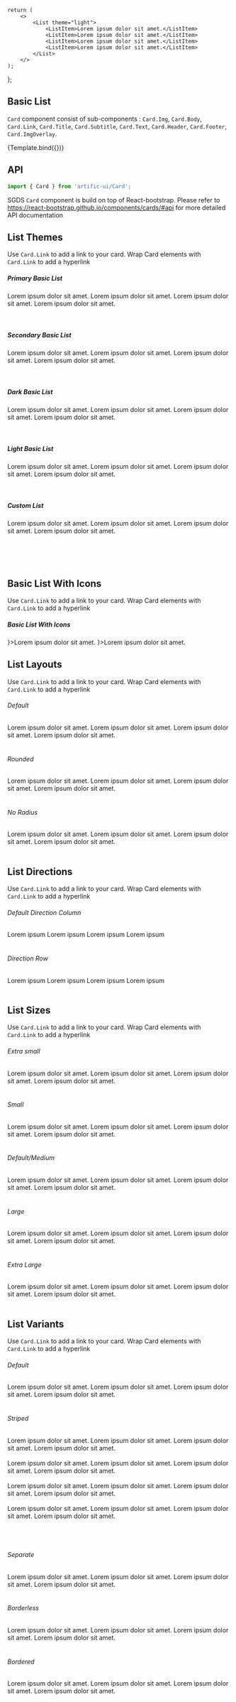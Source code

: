 
<Meta
	title="Components/List"
	component={List}
/>

	return (
		<>
			<List theme="light">
				<ListItem>Lorem ipsum dolor sit amet.</ListItem>
				<ListItem>Lorem ipsum dolor sit amet.</ListItem>
				<ListItem>Lorem ipsum dolor sit amet.</ListItem>
				<ListItem>Lorem ipsum dolor sit amet.</ListItem>
			</List>
		</>
	);
};

## Basic List

`Card` component consist of sub-components : `Card.Img`, `Card.Body`, `Card.Link`, `Card.Title`, `Card.Subtitle`, `Card.Text`, `Card.Header`, `Card.Footer`, `Card.ImgOverlay`.

<Canvas>
	<Story name="Basic List">{Template.bind({})}</Story>
</Canvas>

## API

```jsx
import { Card } from 'artific-ui/Card';
```

<ArgsTable story="Basic List"/>

SGDS `Card` component is build on top of React-bootstrap.
Please refer to https://react-bootstrap.github.io/components/cards/#api for more detailed API documentation

## List Themes

Use `Card.Link` to add a link to your card. Wrap Card elements with `Card.Link` to add a hyperlink

<Canvas>
	<Story name="List Themes">
		<h5>Primary Basic List</h5>
		<div className="row">
			<div className="col-md-12">
				<List theme="primary">
					<ListItem>Lorem ipsum dolor sit amet.</ListItem>
					<ListItem>Lorem ipsum dolor sit amet.</ListItem>
					<ListItem>Lorem ipsum dolor sit amet.</ListItem>
					<ListItem>Lorem ipsum dolor sit amet.</ListItem>
				</List>
			</div>
		</div>
		<br/>
		<br/>
		<h5>Secondary Basic List</h5>
		<div className="row">
			<div className="col-md-12">
				<List theme="secondary">
					<ListItem>Lorem ipsum dolor sit amet.</ListItem>
					<ListItem>Lorem ipsum dolor sit amet.</ListItem>
					<ListItem>Lorem ipsum dolor sit amet.</ListItem>
					<ListItem>Lorem ipsum dolor sit amet.</ListItem>
				</List>
			</div>
		</div>
		<br/>
		<br/>
		<h5>Dark Basic List</h5>
		<div className="row">
			<div className="col-md-12">
				<List theme="dark">
					<ListItem>Lorem ipsum dolor sit amet.</ListItem>
					<ListItem>Lorem ipsum dolor sit amet.</ListItem>
					<ListItem>Lorem ipsum dolor sit amet.</ListItem>
					<ListItem>Lorem ipsum dolor sit amet.</ListItem>
				</List>
			</div>
		</div>
		<br/>
		<br/>
		<h5>Light Basic List</h5>
		<div className="row">
			<div className="col-md-12">
				<List theme="light">
					<ListItem>Lorem ipsum dolor sit amet.</ListItem>
					<ListItem>Lorem ipsum dolor sit amet.</ListItem>
					<ListItem>Lorem ipsum dolor sit amet.</ListItem>
					<ListItem>Lorem ipsum dolor sit amet.</ListItem>
				</List>
			</div>
		</div>
		<br/>
		<br/>
		<h5>Custom List</h5>
		<div className="row">
			<div className="col-md-12">
				<List theme="primary" colorScheme={{
					background: 'linear-gradient(45deg, #e736f4, #673ab7)',
					backgroundColor: '#e736f4',
					color: 'white',
				}}>
					<ListItem>Lorem ipsum dolor sit amet.</ListItem>
					<ListItem>Lorem ipsum dolor sit amet.</ListItem>
					<ListItem>Lorem ipsum dolor sit amet.</ListItem>
					<ListItem>Lorem ipsum dolor sit amet.</ListItem>
				</List>
			</div>
		</div>
		<br/>
		<br/>
		<br/>
		<br/>
	</Story>
</Canvas>


## Basic List With Icons

Use `Card.Link` to add a link to your card. Wrap Card elements with `Card.Link` to add a hyperlink

<Canvas>
	<Story name="Basic List With Icons">
		<h5>Basic List With Icons</h5>
		<List variant="expanded" theme="light">
			<ListItem prefix={<i className='bx bx-expand-vertical'></i>}>Lorem ipsum dolor sit amet.</ListItem>
			<ListItem suffix={<i className='bx bx-expand-vertical'></i>}>Lorem ipsum dolor sit amet.</ListItem>
		</List>
	</Story>
</Canvas>

## List Layouts

Use `Card.Link` to add a link to your card. Wrap Card elements with `Card.Link` to add a hyperlink

<Canvas>
	<Story name="List Layouts">
		<h6>Default</h6>
		<List layout="default" theme="light">
			<ListItem>Lorem ipsum dolor sit amet.</ListItem>
			<ListItem>Lorem ipsum dolor sit amet.</ListItem>
			<ListItem>Lorem ipsum dolor sit amet.</ListItem>
			<ListItem>Lorem ipsum dolor sit amet.</ListItem>
		</List>
		<br/>
		<br/>
		<h6>Rounded</h6>
		<List layout="rounded" theme="light">
			<ListItem>Lorem ipsum dolor sit amet.</ListItem>
			<ListItem>Lorem ipsum dolor sit amet.</ListItem>
			<ListItem>Lorem ipsum dolor sit amet.</ListItem>
			<ListItem>Lorem ipsum dolor sit amet.</ListItem>
		</List>
		<br/>
		<br/>
		<h6>No Radius</h6>
		<List layout="no-radius" theme="light">
			<ListItem>Lorem ipsum dolor sit amet.</ListItem>
			<ListItem>Lorem ipsum dolor sit amet.</ListItem>
			<ListItem>Lorem ipsum dolor sit amet.</ListItem>
			<ListItem>Lorem ipsum dolor sit amet.</ListItem>
		</List>
		<br/>
		<br/>
	</Story>
</Canvas>

## List Directions

Use `Card.Link` to add a link to your card. Wrap Card elements with `Card.Link` to add a hyperlink

<Canvas>
	<Story name="List Directions">
		<h6>Default Direction Column</h6>
		<List direction="column" theme="light">
			<ListItem>Lorem ipsum</ListItem>
			<ListItem>Lorem ipsum</ListItem>
			<ListItem>Lorem ipsum</ListItem>
			<ListItem>Lorem ipsum</ListItem>
		</List>
		<br/>
		<br/>
		<h6>Direction Row</h6>
		<List direction="row">
			<ListItem>Lorem ipsum</ListItem>
			<ListItem>Lorem ipsum</ListItem>
			<ListItem>Lorem ipsum</ListItem>
			<ListItem>Lorem ipsum</ListItem>
		</List>
		<br/>
		<br/>
	</Story>
</Canvas>

## List Sizes

Use `Card.Link` to add a link to your card. Wrap Card elements with `Card.Link` to add a hyperlink

<Canvas>
	<Story name="List Sizes">
		<h6>Extra small</h6>
		<List size="xs" theme="light">
			<ListItem>Lorem ipsum dolor sit amet.</ListItem>
			<ListItem>Lorem ipsum dolor sit amet.</ListItem>
			<ListItem>Lorem ipsum dolor sit amet.</ListItem>
			<ListItem>Lorem ipsum dolor sit amet.</ListItem>
		</List>
		<br/>
		<br/>
		<h6>Small</h6>
		<List size="sm" theme="light">
			<ListItem>Lorem ipsum dolor sit amet.</ListItem>
			<ListItem>Lorem ipsum dolor sit amet.</ListItem>
			<ListItem>Lorem ipsum dolor sit amet.</ListItem>
			<ListItem>Lorem ipsum dolor sit amet.</ListItem>
		</List>
		<br/>
		<br/>
		<h6>Default/Medium</h6>
		<List size="md" theme="light">
			<ListItem>Lorem ipsum dolor sit amet.</ListItem>
			<ListItem>Lorem ipsum dolor sit amet.</ListItem>
			<ListItem>Lorem ipsum dolor sit amet.</ListItem>
			<ListItem>Lorem ipsum dolor sit amet.</ListItem>
		</List>
		<br/>
		<br/>
		<h6>Large</h6>
		<List size="lg" theme="light">
			<ListItem>Lorem ipsum dolor sit amet.</ListItem>
			<ListItem>Lorem ipsum dolor sit amet.</ListItem>
			<ListItem>Lorem ipsum dolor sit amet.</ListItem>
			<ListItem>Lorem ipsum dolor sit amet.</ListItem>
		</List>
		<br/>
		<br/>
		<h6>Extra Large</h6>
		<List size="xl" theme="light">
			<ListItem>Lorem ipsum dolor sit amet.</ListItem>
			<ListItem>Lorem ipsum dolor sit amet.</ListItem>
			<ListItem>Lorem ipsum dolor sit amet.</ListItem>
			<ListItem>Lorem ipsum dolor sit amet.</ListItem>
		</List>
		<br/>
		<br/>
	</Story>
</Canvas>

## List Variants

Use `Card.Link` to add a link to your card. Wrap Card elements with `Card.Link` to add a hyperlink

<Canvas>
	<Story name="List Variants">
		<h6>Default</h6>
		<List variant="default" theme="light">
			<ListItem>Lorem ipsum dolor sit amet.</ListItem>
			<ListItem>Lorem ipsum dolor sit amet.</ListItem>
			<ListItem>Lorem ipsum dolor sit amet.</ListItem>
			<ListItem>Lorem ipsum dolor sit amet.</ListItem>
		</List>
		<br/>
		<br/>
		<h6>Striped</h6>
		<List variant="striped" theme="primary">
			<ListItem>Lorem ipsum dolor sit amet.</ListItem>
			<ListItem>Lorem ipsum dolor sit amet.</ListItem>
			<ListItem>Lorem ipsum dolor sit amet.</ListItem>
			<ListItem>Lorem ipsum dolor sit amet.</ListItem>
		</List>
		<br/>
		<br/>
		<List variant="striped" theme="secondary">
			<ListItem>Lorem ipsum dolor sit amet.</ListItem>
			<ListItem>Lorem ipsum dolor sit amet.</ListItem>
			<ListItem>Lorem ipsum dolor sit amet.</ListItem>
			<ListItem>Lorem ipsum dolor sit amet.</ListItem>
		</List>
		<br/>
		<br/>
		<List variant="striped" theme="light">
			<ListItem>Lorem ipsum dolor sit amet.</ListItem>
			<ListItem>Lorem ipsum dolor sit amet.</ListItem>
			<ListItem>Lorem ipsum dolor sit amet.</ListItem>
			<ListItem>Lorem ipsum dolor sit amet.</ListItem>
		</List>
		<br/>
		<br/>
		<List variant="striped" theme="dark">
			<ListItem>Lorem ipsum dolor sit amet.</ListItem>
			<ListItem>Lorem ipsum dolor sit amet.</ListItem>
			<ListItem>Lorem ipsum dolor sit amet.</ListItem>
			<ListItem>Lorem ipsum dolor sit amet.</ListItem>
		</List>
		<br/>
		<br/>
		<br/>
		<br/>
		<h6>Separate</h6>
		<List variant="separate" theme="light">
			<ListItem>Lorem ipsum dolor sit amet.</ListItem>
			<ListItem>Lorem ipsum dolor sit amet.</ListItem>
			<ListItem>Lorem ipsum dolor sit amet.</ListItem>
			<ListItem>Lorem ipsum dolor sit amet.</ListItem>
		</List>
		<br/>
		<br/>
		<h6>Borderless</h6>
		<List variant="borderless" theme="light">
			<ListItem>Lorem ipsum dolor sit amet.</ListItem>
			<ListItem>Lorem ipsum dolor sit amet.</ListItem>
			<ListItem>Lorem ipsum dolor sit amet.</ListItem>
			<ListItem>Lorem ipsum dolor sit amet.</ListItem>
		</List>
		<br/>
		<br/>
		<h6>Bordered</h6>
		<List variant="bordered" theme="light">
			<ListItem>Lorem ipsum dolor sit amet.</ListItem>
			<ListItem>Lorem ipsum dolor sit amet.</ListItem>
			<ListItem>Lorem ipsum dolor sit amet.</ListItem>
			<ListItem>Lorem ipsum dolor sit amet.</ListItem>
		</List>
		<br/>
		<br/>
	</Story>
</Canvas>

